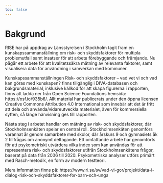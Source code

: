 ---
toc: false
---

# Bakgrund {.unnumbered}

RISE har på uppdrag av Länsstyrelsen i Stockholm tagit fram en kunskapssammanställning om risk- och skyddsfaktorer för multipla problemutfall samt insatser för att arbeta förebyggande och främjande. Nu pågår ett arbete för att kvalitetssäkra mätning av relevanta faktorer, samt visualisera data för användning i samverkan med kommuner.

Kunskapssammanställningen Risk- och skyddsfaktorer – vad vet vi och vad kan göras med kunskapen? finns tillgänglig i DIVA-databasen och bakgrundsmaterial, inklusive källkod för att skapa figurerna i rapporten, finns att ladda ner från Open Science Foundations hemsida: https://osf.io/935b6/. Allt material har publicerats under den öppna licensen Creative Commons Attribution 4.0 International som innebär att det är fritt att dela och använda/vidareutveckla materialet, även för kommersiella syften, så länge hänvisning ges till rapporten.

Nästa steg i arbetet handlar om mätning av risk- och skyddsfaktorer, där Stockholmsenkäten spelar en central roll. Stockholmsenkäten genomförs varannat år genom samarbete med skolor, där årskurs 9 och gymnasiets åk 2 tillfrågas om anonymt deltagande. Ett omfattande arbete har genomförts för att psykometriskt utvärdera vilka index som kan användas för att representera risk- och skyddsfaktorer utifrån Stockholmsenkätens frågor, baserat på data från 2006 till 2020. Psykometriska analyser utförs primärt med Rasch-metodik, en form av modern testteori.

Mera information finns på: https://www.ri.se/sv/vad-vi-gor/projekt/data-i-dialog-risk-och-skyddsfaktorer-for-barn-och-unga 